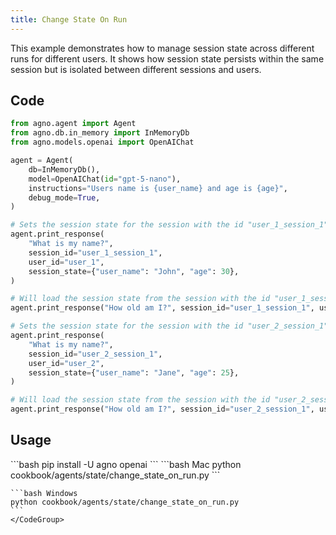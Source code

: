 ```yaml
---
title: Change State On Run
---
```


This example demonstrates how to manage session state across different runs for different users. It shows how session state persists within the same session but is isolated between different sessions and users.

## Code

```python cookbook/agents/state/change_state_on_run.py
from agno.agent import Agent
from agno.db.in_memory import InMemoryDb
from agno.models.openai import OpenAIChat

agent = Agent(
    db=InMemoryDb(),
    model=OpenAIChat(id="gpt-5-nano"),
    instructions="Users name is {user_name} and age is {age}",
    debug_mode=True,
)

# Sets the session state for the session with the id "user_1_session_1"
agent.print_response(
    "What is my name?",
    session_id="user_1_session_1",
    user_id="user_1",
    session_state={"user_name": "John", "age": 30},
)

# Will load the session state from the session with the id "user_1_session_1"
agent.print_response("How old am I?", session_id="user_1_session_1", user_id="user_1")

# Sets the session state for the session with the id "user_2_session_1"
agent.print_response(
    "What is my name?",
    session_id="user_2_session_1",
    user_id="user_2",
    session_state={"user_name": "Jane", "age": 25},
)

# Will load the session state from the session with the id "user_2_session_1"
agent.print_response("How old am I?", session_id="user_2_session_1", user_id="user_2")
```

## Usage

<Steps>
  <Snippet file="create-venv-step.mdx" />

  <Step title="Install libraries">
    ```bash
    pip install -U agno openai
    ```
  </Step>

  <Step title="Run Agent">
    <CodeGroup>
    ```bash Mac
    python cookbook/agents/state/change_state_on_run.py
    ```
    
    ```bash Windows  
    python cookbook/agents/state/change_state_on_run.py
    ```
    </CodeGroup>
  </Step>
</Steps>